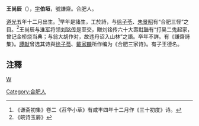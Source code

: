 '''王尚辰'''（{{bd|1825年||？}}），[[表字|字]]'''伯垣'''，號謙齋。合肥人。

[[道光|道光]]五年十二月出生。<ref>《谦斋初集》卷二《苕华小草》有咸丰四年十二月作《三十初度》诗。</ref>早年是諸生，工於詩，与[[徐子苓|徐子苓]]、[[朱景昭|朱景昭]]有“合肥三怪”之目。<ref>《皖诗玉屑》</ref>王尚辰与[[淮军|淮军]]将领[[刘铭传|刘铭传]]是至交，贈刘铭传六十大壽[[對聯|對聯]]有“打吴二鬼起家，曾记金桥烧当典；与翁大胡作对，故违丹诏入山林”之語。卒年不詳。有《謙齋詩集》。[[譚献|譚献]]曾选其诗與[[徐子苓|徐子苓]]、[[戴家麟|戴家麟]]所作编为《合肥三家诗》。有子王德名。

==注釋==
{{reflist}}
[[category:清朝詩人|W]]
[[Category:合肥人|Category:合肥人]]